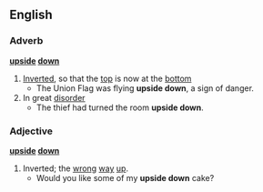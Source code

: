 ==English==
===Adverb===
'''[[upside]] [[down]]'''
#[[Invert]]ed, so that the [[top]] is now at the [[bottom]]
#* The Union Flag was flying '''upside down''', a sign of danger.
#In great [[disorder]]
#* The thief had turned the room '''upside down'''.
===Adjective===
'''[[upside]] [[down]]'''
#Inverted; the [[wrong]] [[way]] [[up]].
#* Would you like some of my '''upside down''' cake?
